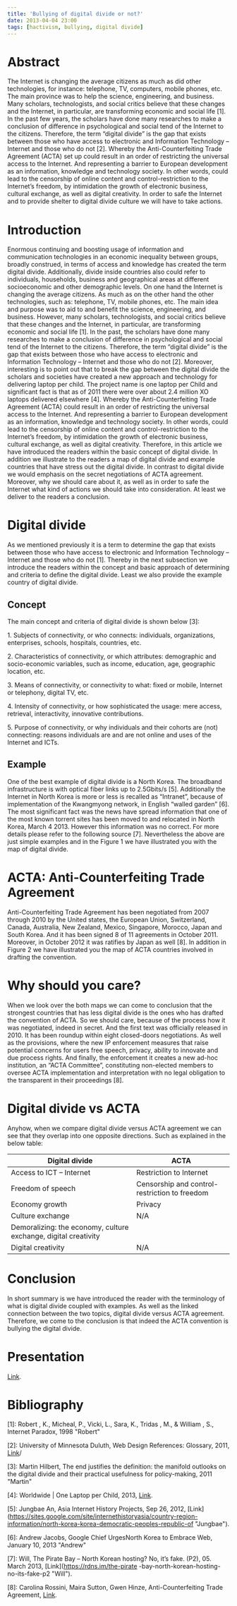 ```yaml
---
title: 'Bullying of digital divide or not?'
date: 2013-04-04 23:00
tags: [hactivism, bullying, digital divide]
---
```


# Abstract

The Internet is changing the average citizens as much as did other
technologies, for instance: telephone, TV, computers, mobile phones,
etc. The main province was to help the science, engineering, and
business. Many scholars, technologists, and social critics believe that
these changes and the Internet, in particular, are transforming economic
and social life [1]. In the past few years, the scholars have done many
researches to make a conclusion of difference in psychological and
social tend of the Internet to the citizens. Therefore, the term
“digital divide” is the gap that exists between those who have access to
electronic and Information Technology – Internet and those who do not
[2]. Whereby the Anti-Counterfeiting Trade Agreement (ACTA) set up could
result in an order of restricting the universal access to the Internet.
And representing a barrier to European development as an information,
knowledge and technology society. In other words, could lead to the
censorship of online content and control-restriction to the Internet’s
freedom, by intimidation the growth of electronic business, cultural
exchange, as well as digital creativity. In order to safe the Internet
and to provide shelter to digital divide culture we will have to take
actions.

# Introduction

Enormous continuing and boosting usage of information and communication
technologies in an economic inequality between groups, broadly
construed, in terms of access and knowledge has created the term digital
divide. Additionally, divide inside countries also could refer to
individuals, households, business and geographical areas at different
socioeconomic and other demographic levels. On one hand the Internet is
changing the average citizens. As much as on the other hand the other
technologies, such as: telephone, TV, mobile phones, etc. The main idea
and purpose was to aid to and benefit the science, engineering, and
business. However, many scholars, technologists, and social critics
believe that these changes and the Internet, in particular, are
transforming economic and social life [1]. In the past, the scholars
have done many researches to make a conclusion of difference in
psychological and social tend of the Internet to the citizens.
Therefore, the term “digital divide” is the gap that exists between
those who have access to electronic and Information Technology –
Internet and those who do not [2]. Moreover, interesting is to point out
that to break the gap between the digital divide the scholars and
societies have created a new approach and technology for delivering
laptop per child. The project name is one laptop per Child and
significant fact is that as of 2011 there were over about 2.4 million XO
laptops delivered elsewhere [4]. Whereby the Anti-Counterfeiting Trade
Agreement (ACTA) could result in an order of restricting the universal
access to the Internet. And representing a barrier to European
development as an information, knowledge and technology society. In
other words, could lead to the censorship of online content and
control-restriction to the Internet’s freedom, by intimidation the
growth of electronic business, cultural exchange, as well as digital
creativity. Therefore, in this article we have introduced the readers
within the basic concept of digital divide. In addition we illustrate to
the readers a map of digital divide and example countries that have
stress out the digital divide. In contrast to digital divide we would
emphasis on the secret negotiations of ACTA agreement. Moreover, why we
should care about it, as well as in order to safe the Internet what kind
of actions we should take into consideration. At least we deliver to the
readers a conclusion.

# Digital divide

As we mentioned previously it is a term to determine the gap that exists
between those who have access to electronic and Information Technology –
Internet and those who do not [1]. Thereby in the next subsection we
introduce the readers within the concept and basic approach of
determining and criteria to define the digital divide. Least we also
provide the example country of digital divide.

## Concept

The main concept and criteria of digital divide is shown below [3]:

​1. Subjects of connectivity, or who connects: individuals,
organizations, enterprises, schools, hospitals, countries, etc.

​2. Characteristics of connectivity, or which attributes: demographic
and socio-economic variables, such as income, education, age, geographic
location, etc.

​3. Means of connectivity, or connectivity to what: fixed or mobile,
Internet or telephony, digital TV, etc.

​4. Intensity of connectivity, or how sophisticated the usage: mere
access, retrieval, interactivity, innovative contributions.

​5. Purpose of connectivity, or why individuals and their cohorts are
(not) connecting: reasons individuals are and are not online and uses of
the Internet and ICTs.

## Example

One of the best example of digital divide is a North Korea. The
broadband infrastructure is with optical fiber links up to 2.5Gbits/s
[5]. Additionally the Internet in North Korea is more or less is
recalled as “Intranet”, because of implementation of the Kwangmyong
network, in English “walled garden” [6]. The most significant fact was
the news have spread information that one of the most known torrent
sites has been moved to and relocated in North Korea, March 4 2013.
However this information was no correct. For more details please refer
to the following source [7]. Nevertheless the above are just simple
examples and in the Figure 1 we have illustrated you with the map of
digital divide.

# ACTA: Anti-Counterfeiting Trade Agreement

Anti-Counterfeiting Trade Agreement has been negotiated from 2007
through 2010 by the United states, the European Union, Switzerland,
Canada, Australia, New Zealand, Mexico, Singapore, Morocco, Japan and
South Korea. And it has been signed 8 of 11 agreements in October 2011.
Moreover, in October 2012 it was ratifies by Japan as well [8]. In
addition in Figure 2 we have illustrated you the map of ACTA countries
involved in drafting the convention.

# Why should you care?

When we look over the both maps we can come to conclusion that the
strongest countries that has less digital divide is the ones who has
drafted the convention of ACTA. So we should care, because of the
process how it was negotiated, indeed in secret. And the first text was
officially released in 2010. It has been roundup within eight
closed-doors negotiations. As well as the provisions, where the new IP
enforcement measures that raise potential concerns for users free
speech, privacy, ability to innovate and due process rights. And
finally, the enforcement it creates a new ad-hoc institution, an “ACTA
Committee”, constituting non-elected members to oversee ACTA
implementation and interpretation with no legal obligation to the
transparent in their proceedings [8].

# Digital divide vs ACTA

Anyhow, when we compare digital divide versus ACTA agreement we can see
that they overlap into one opposite directions. Such as explained in the
below table:

| Digital divide                                                  | ACTA                                          |
| --------------------------------------------------------------- | --------------------------------------------- |
| Access to ICT – Internet                                        | Restriction to Internet                       |
| Freedom of speech                                               | Censorship and control-restriction to freedom |
| Economy growth                                                  | Privacy                                       |
| Culture exchange                                                | N/A                                           |
| Demoralizing: the economy, culture exchange, digital creativity |                                               |
| Digital creativity                                              | N/A                                           |

# Conclusion

In short summary is we have introduced the reader with the terminology
of what is digital divide coupled with examples. As well as the linked
connection between the two topics, digital divide versus ACTA agreement.
Therefore, we come to the conclusion is that indeed the ACTA convention
is bullying the digital divide.

# Presentation

[Link](https://docs.google.com/file/d/0B1472nuKPMN5dW96RllUWWhoblE/preview).

# Bibliography

[1]: Robert , K., Micheal, P., Vicki, L., Sara, K., Tridas , M., &
William , S., Internet Paradox, 1998 "Robert"

[2]: University of Minnesota Duluth, Web Design References: Glossary,
2011, [Link](https://www.victoriapoint.com/child_technology.htm 'Duluth')/

[3]: Martin Hilbert, The end justifies the definition: the manifold
outlooks on the digital divide and their practical usefulness for
policy-making, 2011 "Martin"

[4]: Worldwide | One Laptop per Child, 2013, [Link](https://laptop.org/map 'OLPC').

[5]: Jungbae An, Asia Internet History Projects, Sep 26, 2012, [Link]
(https://sites.google.com/site/internethistoryasia/country-region-information/north-korea-korea-democratic-peoples-republic-of
"Jungbae").

[6]: Andrew Jacobs, Google Chief UrgesNorth Korea to Embrace Web,
January 10, 2013 "Andrew"

[7]: Will, The Pirate Bay – North Korean hosting? No, it’s fake. (P2), 05. March 2013, [Link](https://rdns.im/the-pirate
-bay-north-korean-hosting-no-its-fake-p2 "Will").

[8]: Carolina Rossini, Maira Sutton, Gwen Hinze, Anti-Counterfeiting
Trade Agreement, [Link](https://www.eff.org/issues/acta 'Carolina').
